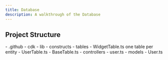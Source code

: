 ```yaml
---
title: Database
description: A walkthrough of the Database
---
```


## Project Structure


<FileTree>
- .github
  - cdk
    - lib
      - constructs
        - tables
          - WidgetTable.ts one table per entity
          - UserTable.ts
        - BaseTable.ts
  - controllers
    - user.ts
  - models
    - User.ts
</FileTree>